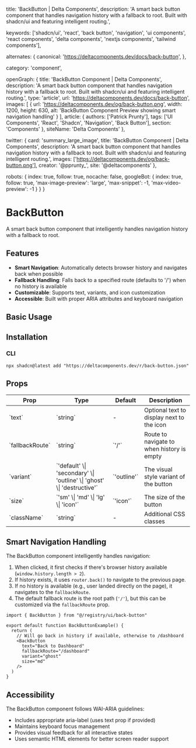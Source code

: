   title: 'BackButton | Delta Components',
  description: 'A smart back button component that handles navigation history with a fallback to root. Built with shadcn/ui and featuring intelligent routing.',

  keywords: ['shadcn/ui', 'react', 'back button', 'navigation', 'ui components', 'react components', 'delta components', 'nextjs components', 'tailwind components'],

  alternates: {
    canonical: 'https://deltacomponents.dev/docs/back-button',
  },

  category: 'component',

  openGraph: {
    title: 'BackButton Component | Delta Components',
    description: 'A smart back button component that handles navigation history with a fallback to root. Built with shadcn/ui and featuring intelligent routing.',
    type: 'article',
    url: 'https://deltacomponents.dev/docs/back-button',
    images: [
      {
        url: 'https://deltacomponents.dev/og/back-button.png',
        width: 1200,
        height: 630,
        alt: 'BackButton Component Preview showing smart navigation handling'
      }
    ],
    article: {
      authors: ['Patrick Prunty'],
      tags: ['UI Components', 'React', 'Shadcn', 'Navigation', 'Back Button'],
      section: 'Components'
    },
    siteName: 'Delta Components'
  },

  twitter: {
    card: 'summary_large_image',
    title: 'BackButton Component | Delta Components',
    description: 'A smart back button component that handles navigation history with a fallback to root. Built with shadcn/ui and featuring intelligent routing.',
    images: ['https://deltacomponents.dev/og/back-button.png'],
    creator: '@pprunty_',
    site: '@deltacomponents'
  },

  robots: {
    index: true,
    follow: true,
    nocache: false,
    googleBot: {
      index: true,
      follow: true,
      'max-image-preview': 'large',
      'max-snippet': -1,
      'max-video-preview': -1
    }
  }
}

# BackButton

A smart back button component that intelligently handles navigation history with a fallback to root.

## Features

- **Smart Navigation**: Automatically detects browser history and navigates back when possible
- **Fallback Handling**: Falls back to a specified route (defaults to '/') when no history is available
- **Customizable**: Supports text, variants, and icon customization
- **Accessible**: Built with proper ARIA attributes and keyboard navigation

## Basic Usage

<ComponentTabs name="back-button-basic" />

## Installation

### CLI

```shell
npx shadcn@latest add "https://deltacomponents.dev/r/back-button.json"
```

## Props

<div className="my-6 w-full overflow-y-auto">
  <table className="w-full">
    <thead>
      <tr className="m-0 border-t p-0 even:bg-muted">
        <th className="border px-4 py-2 text-left font-bold">Prop</th>
        <th className="border px-4 py-2 text-left font-bold">Type</th>
        <th className="border px-4 py-2 text-left font-bold">Default</th>
        <th className="border px-4 py-2 text-left font-bold">Description</th>
      </tr>
    </thead>
    <tbody>
      <tr className="m-0 border-t p-0 even:bg-muted">
        <td className="border px-4 py-2 text-left">`text`</td>
        <td className="border px-4 py-2 text-left">`string`</td>
        <td className="border px-4 py-2 text-left">-</td>
        <td className="border px-4 py-2 text-left">Optional text to display next to the icon</td>
      </tr>
      <tr className="m-0 border-t p-0 even:bg-muted">
        <td className="border px-4 py-2 text-left">`fallbackRoute`</td>
        <td className="border px-4 py-2 text-left">`string`</td>
        <td className="border px-4 py-2 text-left">`'/'`</td>
        <td className="border px-4 py-2 text-left">Route to navigate to when history is empty</td>
      </tr>
      <tr className="m-0 border-t p-0 even:bg-muted">
        <td className="border px-4 py-2 text-left">`variant`</td>
        <td className="border px-4 py-2 text-left">`'default' \| 'secondary' \| 'outline' \| 'ghost' \| 'destructive'`</td>
        <td className="border px-4 py-2 text-left">`'outline'`</td>
        <td className="border px-4 py-2 text-left">The visual style variant of the button</td>
      </tr>
      <tr className="m-0 border-t p-0 even:bg-muted">
        <td className="border px-4 py-2 text-left">`size`</td>
        <td className="border px-4 py-2 text-left">`'sm' \| 'md' \| 'lg' \| 'icon'`</td>
        <td className="border px-4 py-2 text-left">`'icon'`</td>
        <td className="border px-4 py-2 text-left">The size of the button</td>
      </tr>
      <tr className="m-0 border-t p-0 even:bg-muted">
        <td className="border px-4 py-2 text-left">`className`</td>
        <td className="border px-4 py-2 text-left">`string`</td>
        <td className="border px-4 py-2 text-left">-</td>
        <td className="border px-4 py-2 text-left">Additional CSS classes</td>
      </tr>
    </tbody>
  </table>
</div>

## Smart Navigation Handling

The BackButton component intelligently handles navigation:

1. When clicked, it first checks if there's browser history available (`window.history.length > 2`).
2. If history exists, it uses `router.back()` to navigate to the previous page.
3. If no history is available (e.g., user landed directly on the page), it navigates to the `fallbackRoute`.
4. The default fallback route is the root path (`'/'`), but this can be customized via the `fallbackRoute` prop.

```tsx
import { BackButton } from "@/registry/ui/back-button"

export default function BackButtonExample() {
  return (
    // Will go back in history if available, otherwise to /dashboard
    <BackButton 
      text="Back to Dashboard"
      fallbackRoute="/dashboard"
      variant="ghost"
      size="md"
    />
  )
}
```

## Accessibility

The BackButton component follows WAI-ARIA guidelines:
- Includes appropriate aria-label (uses text prop if provided)
- Maintains keyboard focus management
- Provides visual feedback for all interactive states
- Uses semantic HTML elements for better screen reader support
